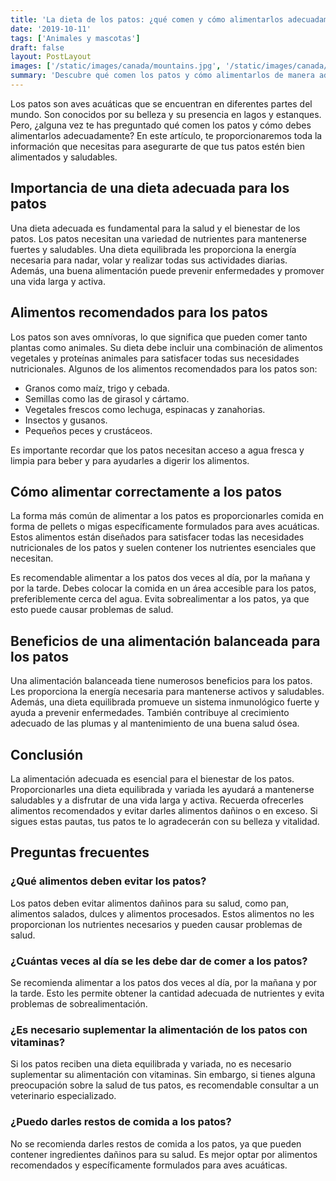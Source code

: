 ```yaml
---
title: 'La dieta de los patos: ¿qué comen y cómo alimentarlos adecuadamente?'
date: '2019-10-11'
tags: ['Animales y mascotas']
draft: false
layout: PostLayout
images: ['/static/images/canada/mountains.jpg', '/static/images/canada/toronto.jpg']
summary: 'Descubre qué comen los patos y cómo alimentarlos de manera adecuada. Aprende más sobre la dieta de estos animales acuáticos en nuestro artículo.'
---
```


Los patos son aves acuáticas que se encuentran en diferentes partes del mundo. Son conocidos por su belleza y su presencia en lagos y estanques. Pero, ¿alguna vez te has preguntado qué comen los patos y cómo debes alimentarlos adecuadamente? En este artículo, te proporcionaremos toda la información que necesitas para asegurarte de que tus patos estén bien alimentados y saludables.

## Importancia de una dieta adecuada para los patos

Una dieta adecuada es fundamental para la salud y el bienestar de los patos. Los patos necesitan una variedad de nutrientes para mantenerse fuertes y saludables. Una dieta equilibrada les proporciona la energía necesaria para nadar, volar y realizar todas sus actividades diarias. Además, una buena alimentación puede prevenir enfermedades y promover una vida larga y activa.

## Alimentos recomendados para los patos

Los patos son aves omnívoras, lo que significa que pueden comer tanto plantas como animales. Su dieta debe incluir una combinación de alimentos vegetales y proteínas animales para satisfacer todas sus necesidades nutricionales. Algunos de los alimentos recomendados para los patos son:

- Granos como maíz, trigo y cebada.
- Semillas como las de girasol y cártamo.
- Vegetales frescos como lechuga, espinacas y zanahorias.
- Insectos y gusanos.
- Pequeños peces y crustáceos.

Es importante recordar que los patos necesitan acceso a agua fresca y limpia para beber y para ayudarles a digerir los alimentos.

## Cómo alimentar correctamente a los patos

La forma más común de alimentar a los patos es proporcionarles comida en forma de pellets o migas específicamente formulados para aves acuáticas. Estos alimentos están diseñados para satisfacer todas las necesidades nutricionales de los patos y suelen contener los nutrientes esenciales que necesitan.

Es recomendable alimentar a los patos dos veces al día, por la mañana y por la tarde. Debes colocar la comida en un área accesible para los patos, preferiblemente cerca del agua. Evita sobrealimentar a los patos, ya que esto puede causar problemas de salud.

## Beneficios de una alimentación balanceada para los patos

Una alimentación balanceada tiene numerosos beneficios para los patos. Les proporciona la energía necesaria para mantenerse activos y saludables. Además, una dieta equilibrada promueve un sistema inmunológico fuerte y ayuda a prevenir enfermedades. También contribuye al crecimiento adecuado de las plumas y al mantenimiento de una buena salud ósea.

## Conclusión

La alimentación adecuada es esencial para el bienestar de los patos. Proporcionarles una dieta equilibrada y variada les ayudará a mantenerse saludables y a disfrutar de una vida larga y activa. Recuerda ofrecerles alimentos recomendados y evitar darles alimentos dañinos o en exceso. Si sigues estas pautas, tus patos te lo agradecerán con su belleza y vitalidad.

## Preguntas frecuentes

### ¿Qué alimentos deben evitar los patos?

Los patos deben evitar alimentos dañinos para su salud, como pan, alimentos salados, dulces y alimentos procesados. Estos alimentos no les proporcionan los nutrientes necesarios y pueden causar problemas de salud.

### ¿Cuántas veces al día se les debe dar de comer a los patos?

Se recomienda alimentar a los patos dos veces al día, por la mañana y por la tarde. Esto les permite obtener la cantidad adecuada de nutrientes y evita problemas de sobrealimentación.

### ¿Es necesario suplementar la alimentación de los patos con vitaminas?

Si los patos reciben una dieta equilibrada y variada, no es necesario suplementar su alimentación con vitaminas. Sin embargo, si tienes alguna preocupación sobre la salud de tus patos, es recomendable consultar a un veterinario especializado.

### ¿Puedo darles restos de comida a los patos?

No se recomienda darles restos de comida a los patos, ya que pueden contener ingredientes dañinos para su salud. Es mejor optar por alimentos recomendados y específicamente formulados para aves acuáticas.
